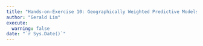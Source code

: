 ```yaml
---
title: "Hands-on-Exercise 10: Geographically Weighted Predictive Models"
author: "Gerald Lim"
execute:
  warning: false
date: "`r Sys.Date()`"
---
```

